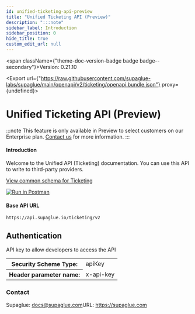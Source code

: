 ```yaml
---
id: unified-ticketing-api-preview
title: "Unified Ticketing API (Preview)"
description: ":::note"
sidebar_label: Introduction
sidebar_position: 0
hide_title: true
custom_edit_url: null
---
```



<span className={"theme-doc-version-badge badge badge--secondary"}>Version: 0.21.10</span>

<Export url={"https://raw.githubusercontent.com/supaglue-labs/supaglue/main/openapi/v2/ticketing/openapi.bundle.json"} proxy={undefined}></Export>

<h1 className={"openapi__heading"}>Unified Ticketing API (Preview)</h1>



:::note
This feature is only available in Preview to select customers on our Enterprise plan. [Contact us](mailto:team@supaglue.com) for more information.
:::
#### Introduction

Welcome to the Unified API (Ticketing) documentation. You can use this API to write to third-party providers.

[View common schema for Ticketing](https://docs.supaglue.com/platform/common-schemas/ticketing)

[![Run in Postman](https://run.pstmn.io/button.svg)](https://www.postman.com/supaglue/workspace/supaglue-public/overview)

#### Base API URL
```
https://api.supaglue.io/ticketing/v2
```


<div style={{"marginBottom":"2rem"}}><h2 id={"authentication"} style={{"marginBottom":"1rem"}}>Authentication</h2><SchemaTabs className={"openapi-tabs__security-schemes"}><TabItem label={"API Key: x-api-key"} value={"x-api-key"}>

API key to allow developers to access the API

<div><table><tbody><tr><th>Security Scheme Type:</th><td>apiKey</td></tr><tr><th>Header parameter name:</th><td>x-api-key</td></tr></tbody></table></div></TabItem></SchemaTabs></div><div style={{"display":"flex","flexDirection":"column","marginBottom":"var(--ifm-paragraph-margin-bottom)"}}><h3 style={{"marginBottom":"0.25rem"}}>Contact</h3><span>Supaglue: <a href={"mailto:docs@supaglue.com"}>docs@supaglue.com</a></span><span>URL: <a href={"https://supaglue.com"}>https://supaglue.com</a></span></div>
      
